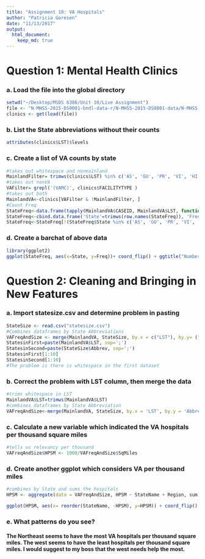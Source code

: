 ```yaml
---
title: "Assignment 10: VA Hospitals"
author: "Patricia Goresen"
date: "11/13/2017"
output: 
  html_document:
    keep_md: true
---
```

# Question 1: Mental Health Clinics
### a. Load the file into the global directory
```r
setwd("~/Desktop/MSDS 6306/Unit 10/Live Assignment")
file <- "N-MHSS-2015-DS0001-bndl-data-r/N-MHSS-2015-DS0001-data/N-MHSS-2015-DS0001-data-r.rda"
clinics <- get(load(file))
```
### b. List the State abbreviations without their counts
```r
attributes(clinics$LST)$levels
```
### c. Create a list of VA counts by state
```r
#takes out whitespace and nonmainland
MainlandFilter= trimws(clinics$LST) %in% c('AS', 'GU', 'PR', 'VI', 'HI', 'AK' )
#takes out nonVA
VAFilter= grepl('(VAMC)', clinics$FACILITYTYPE )
#takes out both 
MainlandVA<-clinics[VAFilter & !MainlandFilter, ]
#Count Freq
StateFreq<-data.frame(tapply(MainlandVA$CASEID, MainlandVA$LST, function(y) sum(!is.na(y), na.rm=TRUE)))
StateFreq<-cbind.data.frame('State'=trimws(row.names(StateFreq)), 'Freq'=StateFreq[,1])
StateFreq<-StateFreq[!(StateFreq$State %in% c('AS', 'GU', 'PR', 'VI', 'HI', 'AK' )),]
```
### d. Create a barchat of above data
```r
library(ggplot2)
ggplot(StateFreq, aes(x=State, y=Freq))+ coord_flip() + ggtitle("Number of VA Medical Centers in Mainland States") + theme(plot.title = element_text(hjust = 0.5)) + geom_bar(aes(fill=State), colour="black", stat="identity") + labs(x= "State", y= "Number of VA Medical Centers") + guides(fill=FALSE) + scale_y_continuous(expand = c(0,0)) 
```

# Question 2: Cleaning and Bringing in New Features
### a. Import statesize.csv and determine problem in pasting
```r
StateSize <- read.csv("statesize.csv")
#Combines dataframes by State Abbreviations
VAFreqAndSize <- merge(MainlandVA, StateSize, by.x = c("LST"), by.y= ("Abbrev"), all.x=TRUE)
StatesinFirst=paste(MainlandVA$LST, sep=';')
StatesinSecond=paste(StateSize$Abbrev, sep=';')
StatesinFirst[1:10]
StatesinSecond[1:10]
#The problem is there is whitespace in the first dataset
```

### b. Correct the problem with LST column, then merge the data
```r
#trims whitespace in LST
MainlandVA$LST=trimws(MainlandVA$LST)
#combines dataframes by State Abbreviation
VAFreqAndSize<-merge(MainlandVA, StateSize, by.x = 'LST', by.y = 'Abbrev', all.x = TRUE)
```

### c. Calculate a new variable which indicated the VA hospitals per thousand square miles
```r
#tells us relevancy per thousand
VAFreqAndSize$HPSM <- 1000/VAFreqAndSize$SqMiles
```

### d. Create another ggplot which considers VA per thousand miles
```r
#combines by State and sums the hospitals
HPSM <- aggregate(data = VAFreqAndSize, HPSM ~ StateName + Region, sum)

ggplot(HPSM, aes(x= reorder(StateName, -HPSM), y=HPSM)) + coord_flip() + ggtitle("Number of VA Medical Centers in Mainland States Per Square Thousand Miles") + theme(plot.title = element_text(hjust = 0.5)) + geom_bar(aes(fill=Region), colour="black", stat="identity") + labs(x= "State", y= "VA Medical Centers Per Thousand Square Miles")  + scale_y_continuous(expand = c(0,0)) + scale_fill_manual(values=c("lightblue1", "palegreen", "sandybrown", "orchid3"))
```

### e. What patterns do you see?
#### The Northeast seems to have the most VA hospitals per thousand square miles. The west seems to have the least hospitals per thousand square miles. I would suggest to my boss that the west needs help the most.
